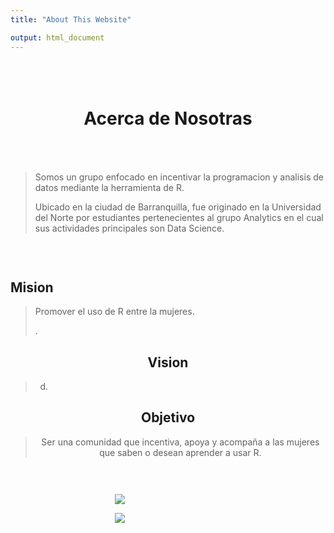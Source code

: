 ```yaml
---
title: "About This Website"

output: html_document
---
```


<style type="text/css">
.title {
  display: none;
}

.img {
  width: 50px;
  height: 50px;
  

}
#acerca{
text-align: center;
padding:50px;

}

#texto{
text-align: left;
}
</style>
# **Acerca de Nosotras** {#acerca}

>Somos un grupo enfocado en incentivar la programacion y analisis de datos mediante la herramienta
>de R.
 >
>Ubicado en la ciudad de Barranquilla, fue originado en la Universidad del Norte por estudiantes
>pertenecientes al  grupo Analytics en  el cual sus actividades principales son Data Science.

<div class="row" style="padding-top: 30px;">
<div class="col-sm-4">
# **Mision**
>Promover el uso de R entre la mujeres.
>
>
>
>
>
>.

</div>
<div class="col-sm-4" style=" text-align: center;">
# **Vision**
>d.

</div>
<div class="col-sm-4" style=" text-align: center;">
# **Objetivo**
>Ser una comunidad que incentiva, apoya y acompaña a las mujeres 
que saben o desean aprender a usar R.

</div>
<div class="col-sm-4">




<div class="container" style=" text-align: center;">
<div class="row" style="padding-top: 30px; text-align: center; ">
<div class="col-xs-6"  style="width:350px; height>250;">

![](./img/r.jpeg)

</div>

<div class="col-xs-6" style="width:350px; height>250;" >

![](./img/analytic.jpg)


</div>

</div >
</div >

